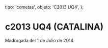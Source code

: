 
  tipo: 'cometas',
  objeto: 'C2013 UQ4',
};

# c2013 UQ4 (CATALINA)

<Imagen
  src="registro/c2013-uq4_20121200_c2013uq4_es.jpg"
  fecha="20121200"
/>

<Imagen
  src="registro/c2013-uq4_20121200_c2013uq4_sig.jpg"
  fecha="20121200"
/>

<Imagen
  src="registro/c2013-uq4_20140701_c2013uq4_20140701_i88z.jpg"
  fecha="20140701"
/>

Madrugada del 1 de Julio de 2014.